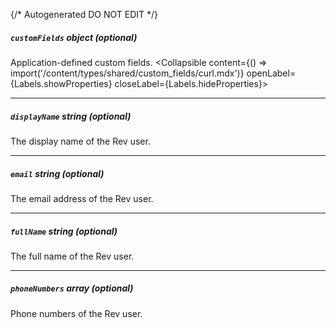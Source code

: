 {/* Autogenerated DO NOT EDIT  */}

##### `customFields` _object (optional)_
Application\-defined custom fields.
<Collapsible content={() => import('/content/types/shared/custom_fields/curl.mdx')} openLabel={Labels.showProperties} closeLabel={Labels.hideProperties}>
</Collapsible>

---
##### `displayName` _string (optional)_
The display name of the Rev user.

---
##### `email` _string (optional)_
The email address of the Rev user.

---
##### `fullName` _string (optional)_
The full name of the Rev user.

---
##### `phoneNumbers` _array (optional)_
Phone numbers of the Rev user.


